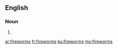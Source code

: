 ==English==

===Noun===
{{head|en|plural}}

# {{plural of|fireworm|lang=en|nocat=1}}

[[ar:fireworms]]
[[fr:fireworms]]
[[ku:fireworms]]
[[my:fireworms]]